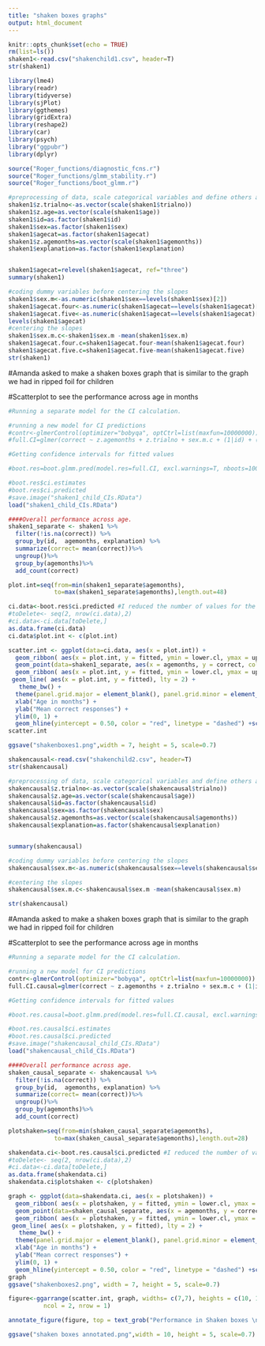 ```yaml
---
title: "shaken boxes graphs"
output: html_document
---
```


```r
knitr::opts_chunk$set(echo = TRUE)
rm(list=ls()) 
shaken1<-read.csv("shakenchild1.csv", header=T)
str(shaken1)
```

```r
library(lme4)
library(readr)
library(tidyverse)
library(sjPlot)
library(ggthemes)
library(gridExtra)
library(reshape2)
library(car)
library(psych)
library("ggpubr")
library(dplyr)

source("Roger_functions/diagnostic_fcns.r")
source("Roger_functions/glmm_stability.r")
source("Roger_functions/boot_glmm.r")
```


```r
#preprocessing of data, scale categorical variables and define others as factor
shaken1$z.trialno<-as.vector(scale(shaken1$trialno))
shaken1$z.age=as.vector(scale(shaken1$age))
shaken1$id=as.factor(shaken1$id)
shaken1$sex=as.factor(shaken1$sex)
shaken1$agecat=as.factor(shaken1$agecat)
shaken1$z.agemonths=as.vector(scale(shaken1$agemonths))
shaken1$explanation=as.factor(shaken1$explanation)


shaken1$agecat=relevel(shaken1$agecat, ref="three")
summary(shaken1)

#coding dummy variables before centering the slopes
shaken1$sex.m<-as.numeric(shaken1$sex==levels(shaken1$sex)[2])
shaken1$agecat.four<-as.numeric(shaken1$agecat==levels(shaken1$agecat)[3])
shaken1$agecat.five<-as.numeric(shaken1$agecat==levels(shaken1$agecat)[2])
levels(shaken1$agecat)
#centering the slopes
shaken1$sex.m.c<-shaken1$sex.m -mean(shaken1$sex.m)
shaken1$agecat.four.c=shaken1$agecat.four-mean(shaken1$agecat.four)
shaken1$agecat.five.c=shaken1$agecat.five-mean(shaken1$agecat.five)
str(shaken1)
```

#Amanda asked to make a shaken boxes graph that is similar to the graph we had in ripped foil for children

#Scatterplot to see the performance across age in months
```r
#Running a separate model for the CI calculation.

#running a new model for CI predictions
#contr<-glmerControl(optimizer="bobyqa", optCtrl=list(maxfun=10000000))
#full.CI=glmer(correct ~ z.agemonths + z.trialno + sex.m.c + (1|id) + (1|boxtype) + (0+z.trialno|id),data=shaken1, family=binomial, control=contr)

```

```r
#Getting confidence intervals for fitted values

#boot.res=boot.glmm.pred(model.res=full.CI, excl.warnings=T, nboots=1000, resol=48, level=0.95, use="z.agemonths", n.cores="all-1", para=T)#with para=T your computer will get very slow so I recommend using this option particularly when you don't need to work with the PC in parallel (the CI calculation will be a lot faster though)

#boot.res$ci.estimates
#boot.res$ci.predicted
#save.image("shaken1_child_CIs.RData")
load("shaken1_child_CIs.RData")
```

```r
####Overall performance across age.
shaken1_separate <- shaken1 %>%
  filter(!is.na(correct)) %>%
  group_by(id,  agemonths, explanation) %>% 
  summarize(correct= mean(correct))%>%
  ungroup()%>%
  group_by(agemonths)%>%
  add_count(correct)

plot.int=seq(from=min(shaken1_separate$agemonths),
             to=max(shaken1_separate$agemonths),length.out=48)

ci.data<-boot.res$ci.predicted #I reduced the number of values for the confidence intervals. did not match the actual data.
#toDelete<- seq(2, nrow(ci.data),2)
#ci.data<-ci.data[toDelete,]
as.data.frame(ci.data)
ci.data$plot.int <- c(plot.int)
```


```r
scatter.int <- ggplot(data=ci.data, aes(x = plot.int)) +
  geom_ribbon( aes(x = plot.int, y = fitted, ymin = lower.cl, ymax = upper.cl), fill = "grey", alpha = 0.5)+
  geom_point(data=shaken1_separate, aes(x = agemonths, y = correct, color=explanation), size = shaken1_separate$n, alpha = 0.8) +
  geom_ribbon( aes(x = plot.int, y = fitted, ymin = lower.cl, ymax = upper.cl), fill = "grey", alpha = 0.5) +
 geom_line( aes(x = plot.int, y = fitted), lty = 2) +
   theme_bw() +
  theme(panel.grid.major = element_blank(), panel.grid.minor = element_blank()) +
  xlab("Age in months") +
  ylab("Mean correct responses") +
  ylim(0, 1) +
  geom_hline(yintercept = 0.50, color = "red", linetype = "dashed") +scale_colour_manual(values = c("Dark Grey", "Black", "Red"), labels=c("no idea", "wrong", "correct"))+ scale_x_continuous(breaks = seq(from = 36, to = 72, by = 4))
scatter.int

ggsave("shakenboxes1.png",width = 7, height = 5, scale=0.7)

```


```r
shakencausal<-read.csv("shakenchild2.csv", header=T)
str(shakencausal)
```


```r
#preprocessing of data, scale categorical variables and define others as factor
shakencausal$z.trialno<-as.vector(scale(shakencausal$trialno))
shakencausal$z.age=as.vector(scale(shakencausal$age))
shakencausal$id=as.factor(shakencausal$id)
shakencausal$sex=as.factor(shakencausal$sex)
shakencausal$z.agemonths=as.vector(scale(shakencausal$agemonths))
shakencausal$explanation=as.factor(shakencausal$explanation)


summary(shakencausal)

#coding dummy variables before centering the slopes
shakencausal$sex.m<-as.numeric(shakencausal$sex==levels(shakencausal$sex)[2])

#centering the slopes
shakencausal$sex.m.c<-shakencausal$sex.m -mean(shakencausal$sex.m)

str(shakencausal)
```

#Amanda asked to make a shaken boxes graph that is similar to the graph we had in ripped foil for children

#Scatterplot to see the performance across age in months
```r
#Running a separate model for the CI calculation.

#running a new model for CI predictions
contr<-glmerControl(optimizer="bobyqa", optCtrl=list(maxfun=10000000))
full.CI.causal=glmer(correct ~ z.agemonths + z.trialno + sex.m.c + (1|id) + (1|boxtype) + (0+z.trialno|id),data=shakencausal, family=binomial, control=contr)

```

```r
#Getting confidence intervals for fitted values

#boot.res.causal=boot.glmm.pred(model.res=full.CI.causal, excl.warnings=T, nboots=1000, resol=28, level=0.95, use="z.agemonths", n.cores="all-1", para=T)#with para=T your computer will get very slow so I recommend using this option particularly when you don't need to work with the PC in parallel (the CI calculation will be a lot faster though)

#boot.res.causal$ci.estimates
#boot.res.causal$ci.predicted
#save.image("shakencausal_child_CIs.RData")
load("shakencausal_child_CIs.RData")
```

```r
####Overall performance across age.
shaken_causal_separate <- shakencausal %>%
  filter(!is.na(correct)) %>%
  group_by(id,  agemonths, explanation) %>% 
  summarize(correct= mean(correct))%>%
  ungroup()%>%
  group_by(agemonths)%>%
  add_count(correct)

plotshaken=seq(from=min(shaken_causal_separate$agemonths),
             to=max(shaken_causal_separate$agemonths),length.out=28)

shakendata.ci<-boot.res.causal$ci.predicted #I reduced the number of values for the confidence intervals. did not match the actual data.
#toDelete<- seq(2, nrow(ci.data),2)
#ci.data<-ci.data[toDelete,]
as.data.frame(shakendata.ci)
shakendata.ci$plotshaken <- c(plotshaken)
```


```r
graph <- ggplot(data=shakendata.ci, aes(x = plotshaken)) +
  geom_ribbon( aes(x = plotshaken, y = fitted, ymin = lower.cl, ymax = upper.cl), fill = "grey", alpha = 0.5)+
  geom_point(data=shaken_causal_separate, aes(x = agemonths, y = correct, color=explanation), size = shaken_causal_separate$n, alpha = 0.8) +
  geom_ribbon( aes(x = plotshaken, y = fitted, ymin = lower.cl, ymax = upper.cl), fill = "grey", alpha = 0.5) +
 geom_line( aes(x = plotshaken, y = fitted), lty = 2) +
   theme_bw() +
  theme(panel.grid.major = element_blank(), panel.grid.minor = element_blank()) +
  xlab("Age in months") +
  ylab("Mean correct responses") +
  ylim(0, 1) +
  geom_hline(yintercept = 0.50, color = "red", linetype = "dashed") +scale_colour_manual(values = c("Dark Grey", "Black", "Red"), labels=c("no idea", "wrong", "correct"))+ scale_x_continuous(breaks = seq(from = 36, to = 48, by = 2))
graph
ggsave("shakenboxes2.png", width = 7, height = 5, scale=0.7)

```

```r
figure<-ggarrange(scatter.int, graph, widths= c(7,7), heights = c(10, 10),
          ncol = 2, nrow = 1)

annotate_figure(figure, top = text_grob("Performance in Shaken boxes \n No causal language (left), Causal Language (right)", color = "black", face = "bold", size = 14))

ggsave("shaken boxes annotated.png",width = 10, height = 5, scale=0.7)

```


